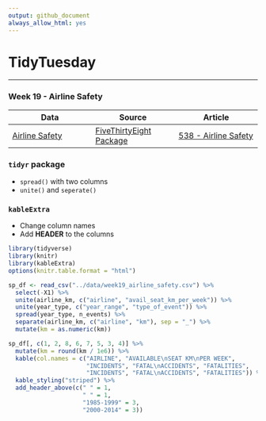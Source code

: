 ```yaml
---
output: github_document
always_allow_html: yes
---
```

# TidyTuesday  

***  
### Week 19 - Airline Safety        
|	Data| Source |Article |
|----|----|----|
| [Airline Safety](https://github.com/rfordatascience/tidytuesday/blob/master/data/week19_airline_safety.csv) | [FiveThirtyEight Package](https://github.com/rudeboybert/fivethirtyeight) | [538 - Airline Safety](https://fivethirtyeight.com/features/should-travelers-avoid-flying-airlines-that-have-had-crashes-in-the-past/) |  

### `tidyr` package  
* `spread()` with two columns  
* `unite()` and `seperate()`   

### `kableExtra`
* Change column names  
* Add **HEADER** to the columns  
```r
library(tidyverse)
library(knitr)
library(kableExtra)
options(knitr.table.format = "html")

sp_df <- read_csv("../data/week19_airline_safety.csv") %>% 
  select(-X1) %>% 
  unite(airline_km, c("airline", "avail_seat_km_per_week")) %>% 
  unite(year_type, c("year_range", "type_of_event")) %>% 
  spread(year_type, n_events) %>% 
  separate(airline_km, c("airline", "km"), sep = "_") %>% 
  mutate(km = as.numeric(km))

sp_df[, c(1, 2, 8, 6, 7, 5, 3, 4)] %>% 
  mutate(km = round(km / 1e6)) %>% 
  kable(col.names = c("AIRLINE", "AVAILABLE\nSEAT KM\nPER WEEK",
                      "INCIDENTS", "FATAL\nACCIDENTS", "FATALITIES",
                      "INCIDENTS", "FATAL\nACCIDENTS", "FATALITIES")) %>% 
  kable_styling("striped") %>% 
  add_header_above(c(" " = 1,
                     " " = 1,
                     "1985-1999" = 3,
                     "2000-2014" = 3))
```